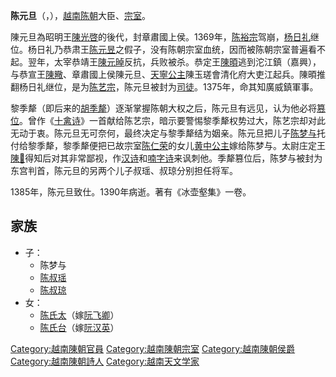 {{unreferenced|time=2015-12-04T16:37:29+00:00}}
'''陈元旦'''（{{vie|v=Trần Nguyên Đán|hn=陳元旦}}，{{bd|1325年||1390年||}}），[[越南|越南]][[陈朝|陈朝]]大臣、[[宗室|宗室]]。

陳元旦為昭明王[[陳光啓|陳光啓]]的後代，封章肅國上侯。1369年，[[陈裕宗|陈裕宗]]驾崩，[[杨日礼|杨日礼]]继位。杨日礼乃恭肃王[[陈元昱|陈元昱]]之假子，没有陈朝宗室血统，因而被陈朝宗室普遍看不起。翌年，太宰恭靖王[[陳元晫|陳元晫]]反抗，兵败被杀。恭定王[[陳暊|陳暊]]逃到沱江鎮（嘉興），与恭宣王[[陳曔|陳曔]]、章肅國上侯陳元旦、[[天寧公主|天寧公主]]陳玉瑳會清化府大吏江起兵。陳暊推翻杨日礼继位，是为[[陈艺宗|陈艺宗]]，陈元旦被封为[[司徒|司徒]]。1375年，命其知廣威鎮軍事。

黎季犛（即后来的[[胡季犛|胡季犛]]）逐渐掌握陈朝大权之后，陈元旦有远见，认为他必将[[篡位|篡位]]。曾作《[[十禽诗|十禽诗]]》一首献给陈艺宗，暗示要警惕黎季犛权势过大，陈艺宗却对此无动于衷。陈元旦无可奈何，最终决定与黎季犛结为姻亲。陈元旦把儿子[[陈梦与|陈梦与]]托付给黎季犛，黎季犛便把已故宗室[[陈仁荣|陈仁荣]]的女儿[[黄中公主|黄中公主]]嫁给陈梦与。太尉庄定王[[陳𩖃|陳𩖃]]得知后对其非常鄙视，作[[汉诗|汉诗]]和[[喃字诗|喃字诗]]来讽刺他。季犛篡位后，陈梦与被封为东宫判首，陈元旦的另两个儿子叔瑶、叔琼分别担任将军。

1385年，陈元旦致仕。1390年病逝。著有《冰壶壑集》一卷。

==家族==
*子：
**陈梦与
**[[陈叔瑶|陈叔瑶]]
**[[陈叔琼|陈叔琼]]
*女：
**[[陈氏太|陈氏太]]（嫁[[阮飞卿|阮飞卿]]）
**[[陈氏台|陈氏台]]（嫁[[阮汉英|阮汉英]]）

[[Category:越南陳朝官員|Category:越南陳朝官員]]
[[Category:越南陳朝宗室|Category:越南陳朝宗室]]
[[Category:越南陳朝侯爵|Category:越南陳朝侯爵]]
[[Category:越南陳朝詩人|Category:越南陳朝詩人]]
[[Category:越南天文学家|Category:越南天文学家]]